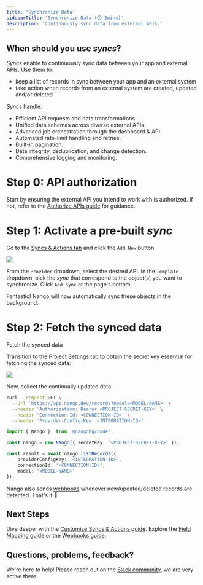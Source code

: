 ```yaml
---
title: 'Synchronize Data'
sidebarTitle: 'Synchronize Data (⏱️ 3mins)'
description: 'Continuously sync data from external APIs.'
---
```


## When should you use _syncs_? 

_Syncs_ enable to continuously sync data between your app and external APIs. Use them to:
- keep a list of records in sync between your app and an external system
- take action when records from an external system are created, updated and/or deleted 

_Syncs_ handle:
- Efficient API requests and data transformations.
- Unified data schemas across diverse external APIs.
- Advanced job orchestration through the dashboard & API.
- Automated rate-limit handling and retries.
- Built-in pagination.
- Data integrity, deduplication, and change detection.
- Comprehensive logging and monitoring.

# Step 0: API authorization

Start by ensuring the external API you intend to work with is authorized. If not, refer to the [Authorize APIs guide](/guides/oauth) for guidance.

# Step 1: Activate a pre-built _sync_

Go to the [Syncs & Actions tab](https://app.nango.dev/syncs) and click the `Add New` button.

<Frame>
  <img src="/images/quickstart/add-new-sync.png" />
</Frame>

From the `Provider` dropdown, select the desired API. In the `Template` dropdown, pick the _sync_ that correspond to the object(s) you want to synchronize. Click `Add Sync` at the page's bottom.

Fantastic! Nango will now automatically sync these objects in the background.

# Step 2: Fetch the synced data

Fetch the synced data

Transition to the [Project Settings tab](https://app.nango.dev/project-settings) to obtain the secret key essential for fetching the synced data:

<Frame>
  <img src="/images/quickstart/secret-key.png" />
</Frame>

Now, collect the continually updated data:

<Tabs>

<Tab title="cURL">

```bash
curl --request GET \
  --url 'https://api.nango.dev/records?model=<MODEL-NAME>' \
  --header 'Authorization: Bearer <PROJECT-SECRET-KEY>' \
  --header 'Connection-Id: <CONNECTION-ID>' \
  --header 'Provider-Config-Key: <INTEGRATION-ID>'
```
</Tab>

<Tab title="Node SDK">

```ts
import { Nango }  from '@nangohq/node';

const nango = new Nango({ secretKey: '<PROJECT-SECRET-KEY>' });

const result = await nango.listRecords({
    providerConfigKey: '<INTEGRATION-ID>',
    connectionId: '<CONNECTION-ID>',
    model: '<MODEL-NAME>'
});
```
</Tab>


</Tabs>

Nango also sends [webhooks](/guides/webhooks) whenever new/updated/deleted records are detected. That's it 🎉

## Next Steps

Dive deeper with the [Customize Syncs & Actions guide](/guides/custom). Explore the [Field Mapping guide](/guides/field-mapping) or the [Webhooks guide](/guides/webhooks).

## Questions, problems, feedback?

We're here to help! Please reach out on the [Slack community](https://nango.dev/slack), we are very active there.
